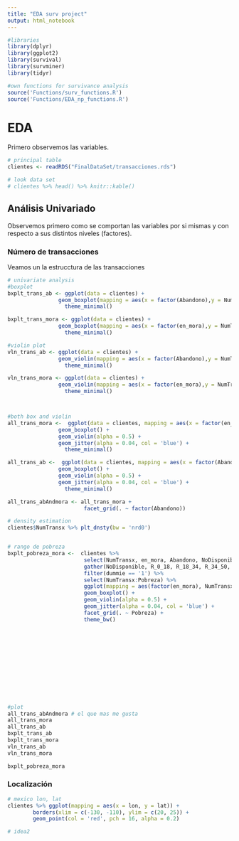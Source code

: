 ```yaml
---
title: "EDA surv project"
output: html_notebook
---
```


```r
#libraries
library(dplyr)
library(ggplot2)
library(survival)
library(survminer)
library(tidyr)

#own functions for survivance analysis
source('Functions/surv_functions.R')
source('Functions/EDA_np_functions.R')

```

# EDA

Primero observemos las variables.

```r
# principal table
clientes <- readRDS("FinalDataSet/transacciones.rds")

# look data set
# clientes %>% head() %>% knitr::kable()
```


## Análisis Univariado

Observemos primero como se comportan las variables por si mismas y con respecto a sus distintos niveles (factores).

### Número de transacciones

Veamos un la estrucctura de las transacciones


```r
# univariate analysis
#boxplot
bxplt_trans_ab <- ggplot(data = clientes) +
                geom_boxplot(mapping = aes(x = factor(Abandono),y = NumTransx, fill = factor(Abandono))) +
                  theme_minimal()

bxplt_trans_mora <- ggplot(data = clientes) +
                geom_boxplot(mapping = aes(x = factor(en_mora),y = NumTransx, fill = factor(en_mora))) +
                  theme_minimal()

#violin plot
vln_trans_ab <- ggplot(data = clientes) +
                geom_violin(mapping = aes(x = factor(Abandono),y = NumTransx, fill = factor(Abandono))) +
                  theme_minimal()

vln_trans_mora <- ggplot(data = clientes) +
                geom_violin(mapping = aes(x = factor(en_mora),y = NumTransx, fill = factor(en_mora))) +
                  theme_minimal()



#both box and violin
all_trans_mora <-  ggplot(data = clientes, mapping = aes(x = factor(en_mora),y = NumTransx)) +
                geom_boxplot() +
                geom_violin(alpha = 0.5) +
                geom_jitter(alpha = 0.04, col = 'blue') +
                  theme_minimal()

all_trans_ab <-  ggplot(data = clientes, mapping = aes(x = factor(Abandono),y = NumTransx)) +
                geom_boxplot() +
                geom_violin(alpha = 0.5) +
                geom_jitter(alpha = 0.04, col = 'blue') +
                  theme_minimal()

all_trans_abAndmora <- all_trans_mora +
                        facet_grid(. ~ factor(Abandono))

# density estimation
clientes$NumTransx %>% plt_dnsty(bw = 'nrd0')


# rango de pobreza
bxplt_pobreza_mora <-  clientes %>% 
                        select(NumTransx, en_mora, Abandono, NoDisponible, R_0_18, R_18_34, R_34_50, R_50_70, R_70_100, UnaVivHabitada, SinVivHabitadas) %>% 
                        gather(NoDisponible, R_0_18, R_18_34, R_34_50, R_50_70, R_70_100, UnaVivHabitada, SinVivHabitadas, key = 'Pobreza', value = 'dummie') %>% 
                        filter(dummie == '1') %>% 
                        select(NumTransx:Pobreza) %>% 
                        ggplot(mapping = aes(factor(en_mora), NumTransx)) +
                        geom_boxplot() +
                        geom_violin(alpha = 0.5) +
                        geom_jitter(alpha = 0.04, col = 'blue') +
                        facet_grid(. ~ Pobreza) +
                        theme_bw()













#plot
all_trans_abAndmora # el que mas me gusta
all_trans_mora
all_trans_ab
bxplt_trans_ab
bxplt_trans_mora
vln_trans_ab
vln_trans_mora

bxplt_pobreza_mora


```

### Localización

```r
# mexico lon, lat
clientes %>% ggplot(mapping = aes(x = lon, y = lat)) + 
        borders(xlim = c(-130, -110), ylim = c(20, 25)) +
        geom_point(col = 'red', pch = 16, alpha = 0.2)

# idea2



```









